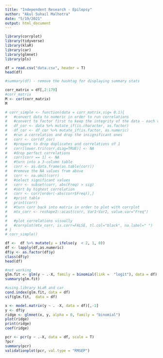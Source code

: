 ---
title: "Independent Research - Epilepsy"
author: "Akul Suhail Malhotra"
date: "5/19/2021"
output: html_document
---

```{r libraries}
library(corrplot)
library(tidyverse)
library(klaR) 
library(car)
library(glmnet)
library(pls)
```


```{r data loading}
df = read.csv("data.csv", header = T)
head(df)
```


```{r summary stats}
#summary(df) - remove the hashtag for displaying summary stats 
```


```{r corrplot - NO CORRPLOT IS REQUIRED - SEE PYTHON SCRIPT}
corr_matrix = df[,2:179]
#corr_matrix
M <- cor(corr_matrix)
M

```



```{r NO CORRELATION OS REQUIRED - SEE PYTHON SCRIPT}
# corr_simple <- function(data = corr_matrix,sig= 0.1){
#   #convert data to numeric in order to run correlations
#   #convert to factor first to keep the integrity of the data - each value will become a number rather than turn into NA
#   df_cor <- data %>% mutate_if(is.character, as.factor)
#   df_cor <- df_cor %>% mutate_if(is.factor, as.numeric)
#   #run a correlation and drop the insignificant ones
#   corr <- cor(df_cor)
#   #prepare to drop duplicates and correlations of 1     
#   corr[lower.tri(corr,diag=TRUE)] <- NA 
#   #drop perfect correlations
#   corr[corr == 1] <- NA 
#   #turn into a 3-column table
#   corr <- as.data.frame(as.table(corr))
#   #remove the NA values from above 
#   corr <- na.omit(corr) 
#   #select significant values  
#   corr <- subset(corr, abs(Freq) > sig) 
#   #sort by highest correlation
#   corr <- corr[order(-abs(corr$Freq)),] 
#   #print table
#   print(corr)
#   #turn corr back into matrix in order to plot with corrplot
#   mtx_corr <- reshape2::acast(corr, Var1~Var2, value.var="Freq")
#   
#   #plot correlations visually
#   #corrplot(mtx_corr, is.corr=FALSE, tl.col="black", na.label=" ")
# }
# corr_simple()


```

```{r outcome variable - converting to binary}
df <-  df %>% mutate(y = ifelse(y  < 2, 1, 0))
df <- lapply(df,as.numeric)
df$y <- as.factor(df$y)
class(df$y)
head(df)
```


```{r logistic regression}
#not working
glm.fit <- glm(y ~ .-X, family = binomial(link =  "logit"), data = df)
summary(glm.fit)
```


```{r assumptions - Multicollinearity}
#using library kLaR and car
cond.index(glm.fit, data = df)
vif(glm.fit,  data = df)
```

```{r Ridge regression}
x <- model.matrix(y ~ . -X, data = df)[,-1]
y <- df$y
ridge <- glmnet(x, y, alpha = 0, family = "binomial")
plot(ridge)
print(ridge)
coef(ridge)
```

```{r PCA}
pcr <- pcr(y ~ .-X, data = df, scale = T)
?pcr
summary(pcr)
validationplot(pcr, val.type = "RMSEP")
```


